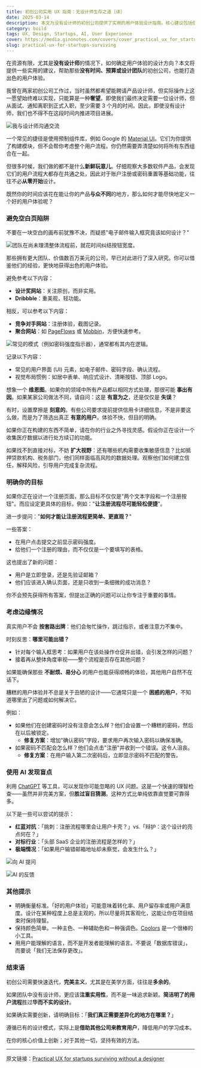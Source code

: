 ```yaml
---
title: 初创公司实用 UX 指南：无设计师生存之道［译］
date: 2025-03-14
description: 本文为没有设计师的初创公司提供了实用的用户体验设计指南。核心建议包括借鉴成熟的设计模式和竞争对手经验，避免从零开始；明确设计目标并思考用户可能遇到的极端情况；利用 AI 工具进行快速评估；关注用户体验的可衡量指标；保持设计的简洁和用户友好；以及在非核心功能上遵循已有的用户习惯。文章强调实用性胜过创新性，尤其是在资源有限的情况下，借鉴成熟模式能更快地提升用户体验并降低用户学习成本。
category: build
tags: UX, Design, Startups, AI, User Experience
cover: https://media.ginonotes.com/covers/cover_practical_ux_for_startups_surviving.jpeg
slug: practical-ux-for-startups-surviving
---
```


在资源有限，尤其是**没有设计师**的情况下，如何确定用户体验的设计方向？本文将提供一些实用的建议，帮助那些**没有时间、预算或设计团队**的初创公司，也能打造出色的用户体验。

我曾在两家初创公司工作过，当时虽然都希望能聘请产品设计师，但实际操作上这一愿望始终难以实现，只能算是一种**奢望**。即使我们最终决定需要一位设计师，但从面试、通知离职到正式入职，至少需要 3 个月的时间。因此，即使没有设计师，我们也不得不在这段时间内推进项目进展。

![我与设计师沟通交流](https://media.ginonotes.com/images/20250314_practical_ux_for_startups_surviving/talk_to_designer.webp)

一个常见的捷径是使用预制组件库，例如 Google 的 [Material UI](https://m2.material.io/design)。它们为你提供了构建模块，但不会帮你考虑整个用户流程。你仍然需要弄清楚如何将所有东西组合在一起。

但很多时候，我们做的都不是什么**新鲜玩意儿**。仔细观察大多数软件产品，会发现它们的用户流程大都存在共通之处，因此对于账户注册或密码重置等基础功能，往往不必**从零开始**设计。

既然你的时间应该花在能让你的产品**与众不同**的地方，那么如何才能尽快地定义一个好的用户体验呢？

### 避免空白页陷阱

不要在一块空白的画布前犹豫不决，而疑惑"电子邮件输入框究竟该如何设计？"

![团队在尚未理清整体流程前，就花时间纠结按钮宽度。](https://media.ginonotes.com/images/20250314_practical_ux_for_startups_surviving/team_struggle.webp)

那些拥有更大团队、价值数百万美元的公司，早已对此进行了深入研究。你可以借鉴他们的经验，更快地获得出色的用户体验。

避免参考以下内容：

*   **设计奖网站**：关注原创，而非实用。
*   **Dribbble**：重美观，轻功能。

相反，可以参考以下内容：

*   **竞争对手网站**：注册体验，截图记录。
*   **聚合网站**：如 [PageFlows](https://pageflows.com/) 或 [Mobbin](https://mobbin.com/)，方便快速参考。

![常见的模式（例如密码强度指示器），通常都有其内在逻辑。](https://media.ginonotes.com/images/20250314_practical_ux_for_startups_surviving/common_patterns.webp)

记录以下内容：

*   常见的用户界面 (UI) 元素，如电子邮件、密码字段、确认流程。
*   视觉布局惯例：如居中表单、响应式设计、清晰按钮、顶部 Logo。

想象一个 **维恩图**。如果你的领域中所有产品都以相同方式处理，那很可能 **事出有因**。如果某家公司做法不同，请自问：这是 **有意为之**，还是仅仅是 **失误**？

有时，设置摩擦是 **刻意的**。有些公司要求提前提供信用卡详细信息，不是非要这么做，而是为了筛选出真正 **有意的用户**。体验不快，但目的明确。

如果你正在构建的东西不简单，请在你的行业之外寻找灵感。假设你正在设计一个收集医疗数据以进行处方续订的功能。

如果找不到直接对标，不妨 **扩大视野**：还有哪些机构需要收集敏感信息？比如抵押贷款机构、税务部门，他们同样面临高风险的数据处理。观察他们如何建立信任，解释风险，引导用户完成复杂流程。

### 明确你的目标

如果你正在设计一个注册页面，那么目标不仅仅是"两个文本字段和一个注册按钮"。而应设定更具体的目标，例如："**让注册流程尽可能轻松便捷**"。

进一步提问："**如何才能让注册流程更简单、更直观？**"

一些答案：

*   在用户点击提交之前显示密码强度。
*   给他们一个注册的理由，而不仅仅是一个要填写的表格。

这也提出了新的问题：

*   用户是立即登录，还是先验证邮箱？
*   他们应该进入确认页面，还是只收到一条细微的成功消息？

你不会预先获得所有答案，但提出正确的问题可以让你专注于重要的事情。

### 考虑边缘情况

真实用户不会 **按套路出牌**：他们会匆忙操作，跳过指示，或者注意力不集中。

时刻反思：**哪里可能出错？**

*   针对每个输入框思考：如果用户在该处操作仓促并出错，会引发怎样的问题？
*   接着再从整体角度审视——整个流程是否存在其他问题？

如果能确保那些 **不耐烦、易分心** 的用户也能获得顺畅的体验，其他用户自然不在话下。

糟糕的用户体验并不总是关于丑陋的设计——它通常只是一个 **困惑的用户**，不知道哪里出了问题或如何解决它。

例如：

*   如果他们在创建密码时没有注意会怎么样？他们会设置一个糟糕的密码，然后在以后被锁定。
    *   **修复方案**：增加"确认密码"字段，要求用户再次输入密码以确保准确。
*   如果密码不匹配会怎么样？他们会点击"注册"并收到一个错误。这令人沮丧。
    *   **修复方案**：在用户输入第二次密码后，立即显示密码不匹配的警告。

### 使用 AI 发现盲点

利用 [ChatGPT](https://openai.com/blog/chatgpt) 等工具，可以发现你可能忽略的 UX 问题。这是一个快速的理智检查——虽然并非完美方案，但**胜过盲目猜测**。这种方式比单纯依靠直觉要可靠得多。

以下是一些可以尝试的提示：

* **红蓝对抗**：「挑刺：注册流程哪里会让用户卡壳？」vs.「辩护：这个设计的亮点何在？」
* **对标行业**：「头部 SaaS 企业的注册流程是怎样的？」
* **极端情况**：「如果用户输错邮箱地址却未察觉，会发生什么？」

![向 AI 提问](https://media.ginonotes.com/images/20250314_practical_ux_for_startups_surviving/ai_checker.webp)

![AI 的反馈](https://media.ginonotes.com/images/20250314_practical_ux_for_startups_surviving/ai_checker_response.webp)

### 其他提示

* 明确衡量标准。「好的用户体验」可能意味着转化率、用户留存率或用户满意度。设计在某种程度上总是主观的，所以尽量将其客观化，这能让你在项目结束时保持理智。
* 保持颜色简单。一种主色、一种辅助色和一种强调色。[Coolors](https://coolors.co/) 是一个很棒的小工具。
* 用用户能理解的语言，而不是开发者能理解的语言。不要说「数据库错误」，而要说「我们无法保存更改」。

### 结束语

初创公司需要快速迭代，**完美主义**，尤其是在美学方面，往往是**多余的**。

如果团队中没有设计师，更应该**注重实用性**，而不是一味追求新颖。**简洁明了的用户流程**胜过**华而不实的设计**。

如果确实需要创新，请明确目标：「**我们真正需要差异化的地方在哪里？**」

遵循已有的设计模式，实际上是**借助其他公司来教育用户**，降低用户的学习成本。

在你的核心价值上创新；对于其他一切，坚持有效的方法。

---

原文链接：[Practical UX for startups surviving without a designer](https://www.tibinotes.com/p/practical-ux-for-startups-surviving)